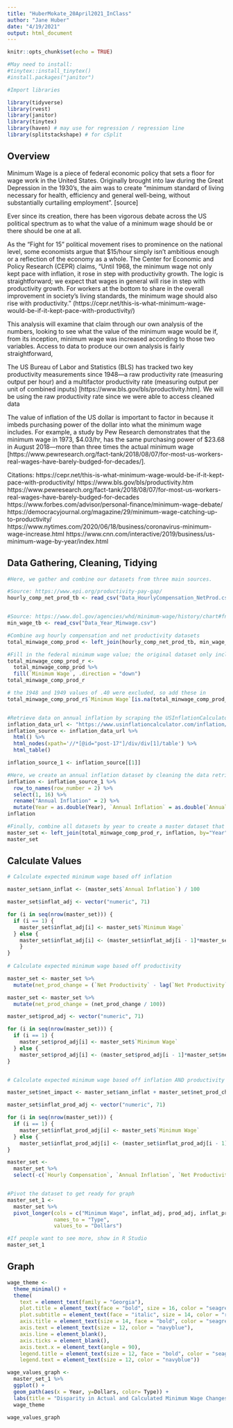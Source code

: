 ```yaml
---
title: "HuberMokate_20April2021_InClass"
author: "Jane Huber"
date: "4/19/2021"
output: html_document
---
```


```r
knitr::opts_chunk$set(echo = TRUE)

#May need to install:
#tinytex::install_tinytex()
#install.packages("janitor")

#Import libraries

library(tidyverse) 
library(rvest)
library(janitor)
library(tinytex)
library(haven) # may use for regression / regression line
library(splitstackshape) # for cSplit

```

## Overview
Minimum Wage is a piece of federal economic policy that sets a floor for wage work in the United States. Originally brought into law during the Great Depression in the 1930’s, the aim was to create "minimum standard of living necessary for health, efficiency and general well-being, without substantially curtailing employment”. [source]

Ever since its creation, there has been vigorous debate across the US political spectrum as to what the value of a minimum wage should be or there should be one at all. 

As the “Fight for 15” political movement rises to prominence on the national level, some economists argue that $15/hour simply isn’t ambitious enough or a reflection of the economy as a whole. The Center for Economic and Policy Research (CEPR) claims, “Until 1968, the minimum wage not only kept pace with inflation, it rose in step with productivity growth. The logic is straightforward; we expect that wages in general will rise in step with productivity growth. For workers at the bottom to share in the overall improvement in society’s living standards, the minimum wage should also rise with productivity.” (https://cepr.net/this-is-what-minimum-wage-would-be-if-it-kept-pace-with-productivity/)

This analysis will examine that claim through our own analysis of the numbers, looking to see what the value of the minimum wage would be if, from its inception, minimum wage was increased according to those two variables. Access to data to produce our own analysis is fairly straightforward, 

The US Bureau of Labor and Statistics (BLS) has tracked two key productivity measurements since 1948—a raw productivity rate (measuring output per hour) and a multifactor productivity rate (measuring output per unit of combined inputs) [https://www.bls.gov/bls/productivity.htm]. We will be using the raw productivity rate since we were able to access cleaned data 

The value of inflation of the US dollar is important to factor in because it imbeds purchasing power of the dollar into what the minimum wage includes. For example, a study by Pew Research demonstrates that the minimum wage in 1973, $4.03/hr, has the same purchasing power of $23.68 in August 2018—more than three times the actual minimum wage [https://www.pewresearch.org/fact-tank/2018/08/07/for-most-us-workers-real-wages-have-barely-budged-for-decades/]. 


Citations:
https://cepr.net/this-is-what-minimum-wage-would-be-if-it-kept-pace-with-productivity/
https://www.bls.gov/bls/productivity.htm
https://www.pewresearch.org/fact-tank/2018/08/07/for-most-us-workers-real-wages-have-barely-budged-for-decades
https://www.forbes.com/advisor/personal-finance/minimum-wage-debate/
https://democracyjournal.org/magazine/29/minimum-wage-catching-up-to-productivity/
https://www.nytimes.com/2020/06/18/business/coronavirus-minimum-wage-increase.html
https://www.cnn.com/interactive/2019/business/us-minimum-wage-by-year/index.html


## Data Gathering, Cleaning, Tidying

```r

#Here, we gather and combine our datasets from three main sources.

#Source: https://www.epi.org/productivity-pay-gap/
hourly_comp_net_prod_tb <- read_csv("Data_HourlyCompensation_NetProd.csv")


#Source: https://www.dol.gov/agencies/whd/minimum-wage/history/chart#fn4
min_wage_tb <- read_csv("Data_Year_Minwage.csv")

#Combine avg hourly compensation and net productivity datasets
total_minwage_comp_prod <- left_join(hourly_comp_net_prod_tb, min_wage_tb, by="Year")

#Fill in the federal minimum wage value; the original dataset only included information on when a law was passed to increase the federal minimum wage. Therefore, we need to fill in, year-by-year, what that value was.
total_minwage_comp_prod_r <- 
  total_minwage_comp_prod %>%
  fill(`Minimum Wage`, .direction = "down") 
total_minwage_comp_prod_r

# the 1948 and 1949 values of .40 were excluded, so add these in
total_minwage_comp_prod_r$`Minimum Wage`[is.na(total_minwage_comp_prod_r$`Minimum Wage`)] <- .40


#Retrieve data on annual inflation by scraping the USInflationCalculator website.
inflation_data_url <- "https://www.usinflationcalculator.com/inflation/consumer-price-index-and-annual-percent-changes-from-1913-to-2008/"
inflation_source <- inflation_data_url %>%
  html() %>%
  html_nodes(xpath='//*[@id="post-17"]/div/div[1]/table') %>%
  html_table()

inflation_source_1 <- inflation_source[[1]]

#Here, we create an annual inflation dataset by cleaning the data retrieved from the website.
inflation <- inflation_source_1 %>%
  row_to_names(row_number = 2) %>%
  select(1, 16) %>%
  rename("Annual Inflation" = 2) %>%
  mutate(Year = as.double(Year), `Annual Inflation` = as.double(`Annual Inflation`))
inflation

#Finally, combine all datasets by year to create a master dataset that we will use for our full analysis
master_set <- left_join(total_minwage_comp_prod_r, inflation, by="Year")
master_set

```

## Calculate Values

```r

# Calculate expected minimum wage based off inflation

master_set$ann_inflat <- (master_set$`Annual Inflation`) / 100

master_set$inflat_adj <- vector("numeric", 71)

for (i in seq(nrow(master_set))) {
  if (i == 1) {
    master_set$inflat_adj[i] <- master_set$`Minimum Wage`
  } else {
    master_set$inflat_adj[i] <- (master_set$inflat_adj[i - 1]*master_set$ann_inflat[i]) + master_set$inflat_adj[i-1]
    }
}
      
# Calculate expected minimum wage based off productivity

master_set <- master_set %>% 
  mutate(net_prod_change = (`Net Productivity` - lag(`Net Productivity`, default = first(`Net Productivity`)))) 

master_set <- master_set %>% 
  mutate(net_prod_change = (net_prod_change / 100))

master_set$prod_adj <- vector("numeric", 71)

for (i in seq(nrow(master_set))) {
  if (i == 1) {
    master_set$prod_adj[i] <- master_set$`Minimum Wage`
  } else {
    master_set$prod_adj[i] <- (master_set$prod_adj[i - 1]*master_set$net_prod_change[i]) + master_set$prod_adj[i-1]}
}


# Calculate expected minimum wage based off inflation AND productivity

master_set$net_impact <- master_set$ann_inflat + master_set$net_prod_change

master_set$inflat_prod_adj <- vector("numeric", 71)

for (i in seq(nrow(master_set))) {
  if (i == 1) {
    master_set$inflat_prod_adj[i] <- master_set$`Minimum Wage`
  } else {
    master_set$inflat_prod_adj[i] <- (master_set$inflat_prod_adj[i - 1]*master_set$net_impact[i]) + master_set$inflat_prod_adj[i-1]} 
}

master_set <- 
  master_set %>% 
  select(-c(`Hourly Compensation`, `Annual Inflation`, `Net Productivity`))


#Pivot the dataset to get ready for graph
master_set_1 <- 
  master_set %>%
  pivot_longer(cols = c("Minimum Wage", inflat_adj, prod_adj, inflat_prod_adj),
               names_to = "Type",
               values_to = "Dollars")

#If people want to see more, show in R Studio
master_set_1

```

## Graph

```r

wage_theme <-
  theme_minimal() + 
  theme(
    text = element_text(family = "Georgia"), 
    plot.title = element_text(face = "bold", size = 16, color = "seagreen"), 
    plot.subtitle = element_text(face = "italic", size = 14, color = "royalblue4"), 
    axis.title = element_text(size = 14, face = "bold", color = "seagreen"), 
    axis.text = element_text(size = 12, color = "navyblue"), 
    axis.line = element_blank(), 
    axis.ticks = element_blank(), 
    axis.text.x = element_text(angle = 90), 
    legend.title = element_text(size = 12, face = "bold", color = "seagreen"), 
    legend.text = element_text(size = 12, color = "navyblue")) 

```


```r

wage_values_graph <- 
  master_set_1 %>% 
  ggplot() +
  geom_path(aes(x = Year, y=Dollars, color= Type)) +
  labs(title = "Disparity in Actual and Calculated Minimum Wage Changes") +
  wage_theme

wage_values_graph

```










